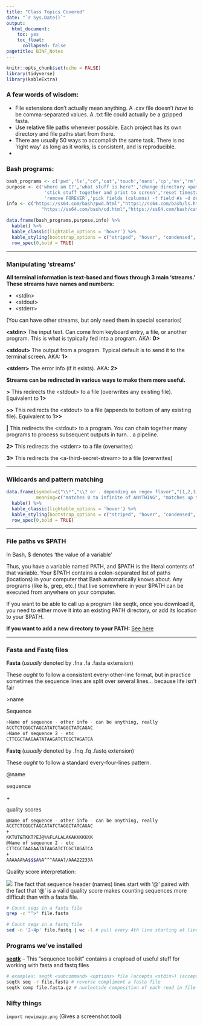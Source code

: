 ```yaml
---
title: "Class Topics Covered"
date: "`r Sys.Date()`"
output:
  html_document:
    toc: yes
    toc_float:
      collapsed: false
pagetitle: BINF_Notes
---
```


```r
knitr::opts_chunk$set(echo = FALSE)
library(tidyverse)
library(kableExtra)
```

### A few words of wisdom:

  - File extensions don't actually mean anything. A .csv file doesn't *have* to be comma-separated values. A .txt file could actually be a gzipped fasta.
  - Use relative file paths whenever possible. Each project has its own directory and file paths start from there.
  - There are usually 50 ways to accomplish the same task. There is no 'right way' as long as it works, is consistent, and is reproducible.
  - 




### Bash programs:

```r
bash_programs <- c('pwd','ls',"cd",'cat','touch','nano','cp','mv','rm','cut','grep','wget','sed')
purpose <- c('where am I?','what stuff is here?','change directory <path>',
              'stick stuff together and print to screen','reset timestamp / make empty file','bash text editor','copy <from> <to>','move <from> <to>',
              'remove FOREVER','pick fields (columns) -f field #s -d delimiter','find lines in a file that match a pattern','pull a file from a URL and save it as a file locally','streaming editor')
info <- c("https://ss64.com/bash/pwd.html","https://ss64.com/bash/ls.html",
             "https://ss64.com/bash/cd.html","https://ss64.com/bash/cat.html","https://ss64.com/bash/touch.html","https://www.howtogeek.com/howto/42980/the-beginners-guide-to-nano-the-linux-command-line-text-editor/","https://ss64.com/bash/cp.html","https://ss64.com/bash/mv.html","https://ss64.com/bash/rm.html","https://ss64.com/bash/cut.html","https://ss64.com/bash/grep.html","https://linuxize.com/post/wget-command-examples/","https://www.tutorialspoint.com/sed/sed_quick_guide.htm")
```

```r
data.frame(bash_programs,purpose,info) %>% 
  kable() %>% 
  kable_classic(lightable_options = 'hover') %>%
  kable_styling(bootstrap_options = c("striped", "hover", "condensed", "responsive")) %>% 
  row_spec(0,bold = TRUE)

```

___


### Manipulating 'streams'

**All terminal information is text-based and flows through 3 main 'streams.' These streams have names and numbers:**

  - \<stdin\>
  - \<stdout\>
  - \<stderr\>
  
(You can have other streams, but only need them in special scenarios)

**\<stdin\>**   The input text. Can come from keyboard entry, a file, or another program. This is what is typically fed into a program.  AKA: **0>**

**\<stdout\>**    The output from a program. Typical default is to send it to the terminal screen. AKA: **1>**

**\<stderr\>**    The error info (if it exists). AKA: **2>**

**Streams can be redirected in various ways to make them more useful.**

**\>**     This redirects the \<stdout\> to a file (overwrites any existing file). Equivalent to **1>**

**\>\>**    This redirects the \<stdout\> to a file (appends to bottom of any existing file). Equivalent to **1>>**

**|**   This redirects the \<stdout\> to a program. You can chain together many programs to process subsequent outputs in turn... a pipeline.

**2>**    This redirects the \<stderr\> to a file (overwrites)

**3>**    This redirects the \<a-third-secret-stream\> to a file (overwrites)

___


### Wildcards and pattern matching

```r
data.frame(symbol=c("\\*","\\? or . depending on regex flavor","[1,2,3]","x{4}","^","[^a]","$","\\\\"),
           meaning=c("matches 0 to infinite of ANYTHING", "matches up to one instance of any character", "matches exactly one instance of 1, 2, OR 3","the preceding character will be matched exactly 4 times","pattern after ^ must be at the BEGINNING of a line","matches any character EXCEPT 'a'","pattern preceding $ must be at the END of a line","'escape character' any special character will be interpreted literally instead of its special meaning")) %>% 
  kable() %>% 
  kable_classic(lightable_options = 'hover') %>%
  kable_styling(bootstrap_options = c("striped", "hover", "condensed", "responsive")) %>% 
  row_spec(0,bold = TRUE)
```

___


### File paths vs $PATH

In Bash, \$ denotes 'the value of a variable'

Thus, you have a variable named PATH, and \$PATH is the literal contents of that variable. Your \$PATH contains a colon-separated list of paths (locations) in your computer that Bash automatically knows about. Any programs (like ls, grep, etc.) that live somewhere in your \$PATH can be executed from anywhere on your computer.

If you want to be able to call up a program like seqtk, once you download it, you need to either move it into an existing PATH directory, or add its location to your \$PATH.

**If you want to add a new directory to your PATH:** [See here](https://linuxize.com/post/how-to-add-directory-to-path-in-linux/)

___

### Fasta and Fastq files

**Fasta** (*usually* denoted by .fna .fa .fasta extension)

These *ought* to follow a consistent every-other-line format, but in practice sometimes the sequence lines are split over several lines... because life isn't fair

\>name

Sequence

```bash
>Name of sequence - other info - can be anything, really
ACCTCTCGGCTAGCATATCTAGGCTATCAGAC
>Name of sequence 2 - etc
CTTCGCTAAGAATATAAGATCTCGCTAGATCA
```


**Fastq** (*usually* denoted by .fnq .fq .fastq extension)

These *ought* to follow a standard every-four-lines pattern.

@name

sequence

\+

quality scores

```bash
@Name of sequence - other info - can be anything, really
ACCTCTCGGCTAGCATATCTAGGCTATCAGAC
+
KKTUT&TKKT?EJ@%%FLALALAKAKKKKKKK
@Name of sequence 2 - etc
CTTCGCTAAGAATATAAGATCTCGCTAGATCA
+
AAAAAA%A$$$A%A^^^AAAA?/AAA22233A
```


Quality score interpretation:

![](../../media/phred_scores.png)
The fact that sequence header (names) lines start with '@' paired with the fact that '@' is a valid quality score makes counting sequences more difficult than with a fasta file.  

```bash
# Count seqs in a fasta file
grep -c "^>" file.fasta

# Count seqs in a fastq file
sed -n '2~4p' file.fastq | wc -l # pull every 4th line starting at line 2 and then count
```


### Programs we've installed

[**seqtk**](https://github.com/lh3/seqtk) -- This "sequence toolkit" contains a crapload of useful stuff for working with fasta and fastq files

```bash
# examples: seqtk <subcommand> <options> file (accepts <stdin>) (accepts .gz compression)
seqtk seq -r file.fasta # reverse compliment a fasta file
seqtk comp file.fasta.gz # nucleotide composition of each read in file
```



### Nifty things

```import newimage.png``` (Gives a screenshot tool)